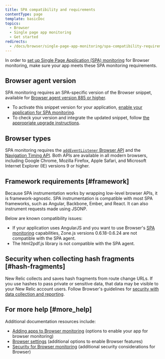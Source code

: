 ```yaml
---
title: SPA compatibility and requirements
contentType: page
template: basicDoc
topics:
  - Browser
  - Single page app monitoring
  - Get started
redirects:
  - /docs/browser/single-page-app-monitoring/spa-compatibility-requirements/
---
```


In order to [set up Single Page Application (SPA) monitoring](/docs/browser/single-page-app-monitoring/get-started/add-apps-single-page-app-monitoring) for Browser monitoring, make sure your app meets these SPA monitoring requirements.

## Browser agent version

SPA monitoring requires an SPA-specific version of the Browser snippet, available for [Browser agent version 885 or higher](/docs/release-notes/new-relic-browser-release-notes/browser-agent-release-notes).

* To activate this snippet version for your application, [enable your application for SPA monitoring](/docs/browser/single-page-app-monitoring/get-started/add-apps-single-page-app-monitoring).
* To check your version and integrate the updated snippet, follow [the appropriate upgrade instructions](/docs/browser/new-relic-browser/installation-configuration/upgrading-browser-agent).

## Browser types

SPA monitoring requires the [`addEventListener` Browser API](https://developer.mozilla.org/en-US/docs/Web/API/EventTarget/addEventListener) and the [Navigation Timing API](/docs/browser/new-relic-browser/browser-agent-apis/navigation-timing-api). Both APIs are available in all modern browsers, including Google Chrome, Mozilla Firefox, Apple Safari, and Microsoft Internet Explorer (IE) versions 9 or higher.

## Framework requirements [#framework]

Because SPA instrumentation works by wrapping low-level browser APIs, it is framework-agnostic. SPA instrumentation is compatible with most SPA frameworks, such as Angular, Backbone, Ember, and React. It can also instrument requests made using JSONP.

Below are known compatibility issues:

* If your application uses AngularJS and you want to use Browser's [SPA monitoring](/docs/browser/single-page-app-monitoring/get-started/welcome-single-page-app-monitoring) capabilities, Zone.js versions 0.6.18-0.6.24 are not compatible with the SPA agent.
* The html2pdf.js library is not compatible with the SPA agent.

## Security when collecting hash fragments [#hash-fragments]

New Relic collects and saves hash fragments from route change URLs. If you use hashes to pass private or sensitive data, that data may be visible to your New Relic account users. Follow Browser's guidelines for [security with data collection and reporting](/docs/browser/new-relic-browser/performance-quality/security-new-relic-browser).

## For more help [#more_help]

Additional documentation resources include:

* [Adding apps to Browser monitoring](/docs/browser/new-relic-browser/getting-started/adding-apps-new-relic-browser) (options to enable your app for browser monitoring)
* [Browser settings](/docs/browser/new-relic-browser/getting-started/browser-settings) (additional options to enable Browser features)
* [Security for Browser monitoring](/docs/browser/new-relic-browser/miscellaneous/security-new-relic-browser) (additional security considerations for Browser)
